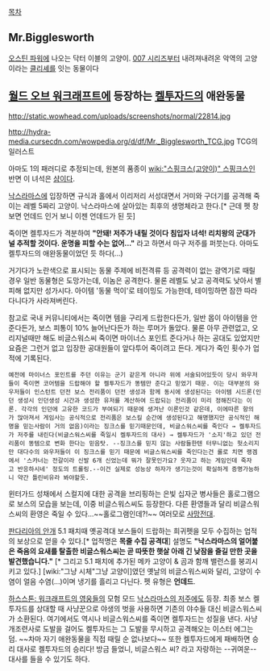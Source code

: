 [[목차]]
== Mr.Bigglesworth ==
[[오스틴 파워]]에 나오는 닥터 이블의 고양이.
[[007 시리즈]]부터 내려져내려온 악역의 고양이라는 [[클리셰]]를 잇는 동물이다


== [[월드 오브 워크래프트]]에 등장하는 [[켈투자드]]의 애완동물 ==
http://static.wowhead.com/uploads/screenshots/normal/22814.jpg

http://hydra-media.cursecdn.com/wowpedia.org/d/df/Mr._Bigglesworth_TCG.jpg
TCG의 일러스트

아마도 1의 패러디로 추정되는데, 원본의 품종이 [[wiki:"스핑크스(고양이)" 스핑크스]]인 반면 이 녀석은 [[샴]]이다.

[[낙스라마스]]에 입장하면 규식과 홀에서 이리저리 서성대면서 거미와 구더기를 공격해 죽이는 레벨 5짜리 고양이. 낙스라마스에 살아있는 최후의 생명체라고 한다.[* 근데 펫 창보면 언데드 인거 보니 이젠 언데드가 된 듯]

죽이면 켈투자드가 격분하여 '''"안돼! 저주가 내릴 것이다 침입자 녀석! 리치왕의 군대가 널 추적할 것이다. 운명을 피할 수는 없어..."''' 라고 하면서 마구 저주를 퍼붓는다. 아마도 켈투자드의 애완동물이었던 듯 하다(…)

거기다가 노란색으로 표시되는 동물 주제에 비전격류 등 공격력이 없는 광역기로 때릴 경우 일반 동물형은 도망가는데, 이놈은 공격한다. 물론 레벨도 낮고 공격력도 낮아서 별 피해 없지만 성가시다. 아이템 '동물 먹이'로 테이밍도 가능한데, 테이밍하면 잠깐 따라다니다가 사라져버린다.

참고로 국내 커뮤니티에서는 죽이면 템을 구리게 드랍한다든가, 일반 몹이 아이템을 안 준다든가, 보스 피통이 10% 늘어난다든가 하는 루머가 돌았다. 물론 아무 관련없고, 오리지널때만 해도 비글스워스씨 죽이면 마이너스 포인트 준다거나 하는 공대도 있었지만 요즘은 그런거 없고 입장한 공대원들이 앞다투어 죽이려고 든다. 게다가 죽인 횟수가 업적에 기록된다.
 예전에 마이너스 포인트를 주던 이유는 군기 같은게 아니라 위에 서술되어있듯이 당시 와우저들이 죽이면 코어템을 드랍해야 할 켈투자드가 똥템만 준다고 믿었기 때문. 이는 대부분의 와우저들이 인스턴트 던전 보스 전리품이 던전 생성과 함께 동시에 생성된다는 아이템 시드론(인던 생성시 인던생성 시간과 생성한 유저를 계산하여 드랍되는 전리품이 미리 정해진다는 이론. 각각의 인던에 고유한 코드가 부여되기 때문에 생겨난 이론인것 같은데, 이에따른 항의가 많아져서 게임사는 공식적으로 전리품은 보스킬 순간에 생성된다고 해명했지만 공식적인 해명을 믿는사람이 거의 없음)이라는 징크스를 믿기때문인데, 비글스워스씨를 죽인다 → 켈투자드가 저주를 내린다(비글스워스씨를 죽일시 켈투자드의 대사) → 켈투자드가 '소지'하고 있던 전리품이 똥템으로 변화 한다는 믿음탓. --징크스를 믿지 않는 사람들한텐 터무니없는 헛소리지만 대다수의 와우저들이 이 징크스를 믿기 때문에 비글스워스씨를 죽인다는건 롤로 치면 랭겜에서 '스카너는 전갈이라 신발 6개 신었는데 뭐가 잘못인가요? 웃자고 하는 게임인데 죽자고 반응하시네' 정도의 트롤링.--이건 실제로 성능상 하자가 생기는것이 확실하게 증명가능하니 약간 틀린비유라 봐야할듯.

윈터가드 성채에서 스컬지에 대한 공격을 브리핑하는 은빛 십자군 병사들은 홀로그램으로 보스의 모습을 보는데, 이중 비글스워스씨도 등장한다. 다른 환영들과 달리 비글스워스씨의 환영은 죽일 수 있다...~~홀로그램인데?!~~ 여러모로 [[사망전대]].

[[판다리아의 안개]] 5.1 패치때 옛공격대 보스들이 드랍하는 희귀펫을 모두 수집하는 업적의 보상으로 얻을 수 있다.[* 업적명은 '''목줄 수집 공격대'''] 설명도 '''"낙스라마스의 얼어붙은 죽음의 요새를 탈출한 비글스워스씨는 곧 따뜻한 햇살 아래 긴 낮잠을 즐길 만한 곳을 발견했습니다."''' [* 그리고 5.1 패치에 추가된 메카 고양이 & 곰과 함깨 밸런스를 붕괴시키고 있다.] [wiki:"그냥 시체"그냥 고양이]였던 옛날의 비글스워스씨와 달리, 고양이 수염이 얼음 수염(…)이며 냉기를 흘리고 다닌다. 펫 유형은 '''언데드'''.

[[하스스톤: 워크래프트의 영웅들]]의 모험 모드 [[낙스라마스의 저주]]에도 등장. 최종 보스 켈투자드를 상대할 때 사냥꾼으로 야생의 벗을 사용하면 기존의 야수들 대신 비글스워스씨가 소환된다. 여기에서도 역시나 비글스워스씨를 죽이면 켈투자드는 성질을 낸다. 사냥개조련사로 도발을 걸어도 켈투자드는 그 도발을 무시하고 공격해오는 이스터 에그는 덤. ~~차마 자기 애완동물을 직접 때릴 순 없나보다~~ 또한 켈투자드에게 패배하면 승리 대사로 켈투자드의 승리다! 방금 들었니, 비글스워스 씨? 라고 자랑하는 --귀여운-- 대사를 들을 수 있기도 하다.
